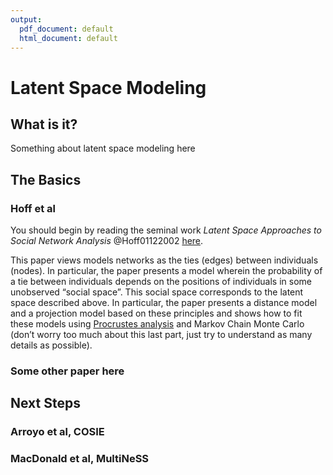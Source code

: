 ```yaml
---
output:
  pdf_document: default
  html_document: default
---
```


# Latent Space Modeling

## What is it? {-}

Something about latent space modeling here

## The Basics {-}

### Hoff et al

You should begin by reading the seminal work *Latent Space Approaches to Social Network Analysis* @Hoff01122002 <a href="https://www.stat.cmu.edu/~brian/905-2009/all-papers/hoff-raftery-handcock-2002-jasa.pdf">here</a>.

This paper views models networks as the ties (edges) between individuals (nodes). In particular, the paper presents a model wherein the probability of a tie between individuals depends on the positions of individuals in some unobserved "social space". This social space corresponds to the latent space described above. In particular, the paper presents a distance model and a projection model based on these principles and shows how to fit these models using <a href="https://en.wikipedia.org/wiki/Orthogonal_Procrustes_problem">Procrustes analysis</a> and Markov Chain Monte Carlo (don't worry too much about this last part, just try to understand as many details as possible).


### Some other paper here



## Next Steps

### Arroyo et al, COSIE




### MacDonald et al, MultiNeSS




##






